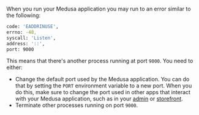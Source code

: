 When you run your Medusa application you may run to an error similar to the following:

```bash
code: 'EADDRINUSE',
errno: -48,
syscall: 'Listen',
address: '::',
port: 9000
```

This means that there's another process running at port `9000`. You need to either:

- Change the default port used by the Medusa application. You can do that by setting the `PORT` environment variable to a new port. When you do this, make sure to change the port used in other apps that interact with your Medusa application, such as in your [admin](!docs!/learn/configurations/medusa-config#admin) or [storefront](../../../nextjs-starter/page.mdx#change-medusa-application-url).
- Terminate other processes running on port `9000`.
